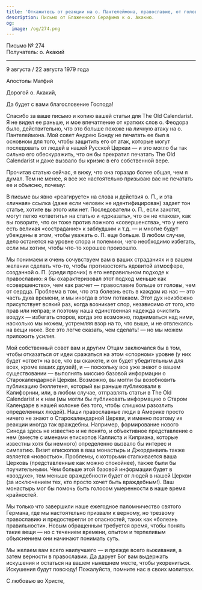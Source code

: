 ```yaml
---
title: 'Откажитесь от реакции на о. Пантелеймона, православие, от головы, а не от сердца'
description: Письмо от Блаженного Серафима к о. Акакию.
og:
  image: /og/274.png
---
```


<div style={{textAlign:'right', fontFamily:'monospace'}}>Письмо № 274</div>
<div style={{textAlign:'left', fontFamily:'monospace'}}>Получатель: о. Акакий</div>

---

9 августа / 22 августа 1979 года

Апостолы Матфий

Дорогой о. Акакий,

Да будет с вами благословение Господа!

Спасибо за ваше письмо и копию вашей статьи для The Old Calendarist. Я не видел ее раньше, и мое впечатление от кратких слов о. Феодора было, действительно, что это больше похоже на личную атаку на о. Пантелеймона. Мой совет Андрею Бонду не печатать ее был в основном для того, чтобы защитить его от атак, которые могут последовать от людей в нашей Русской Церкви — и это могло бы так сильно его обескуражить, что он бы прекратил печатать The Old Calendarist и даже вызвало бы кризис в его собственной вере.

Прочитав статью сейчас, я вижу, что она гораздо более общая, чем я думал. Тем не менее, я все же настоятельно призываю вас не печатать ее и объясню, почему:

В письме вы явно «реагируете» на слова и действия о. П., и эта «личная» ссылка (даже если человек не идентифицирован) задает тон статье, хотите вы этого или нет. Последователи о. П., если захотят, могут легко «ответить» на статью и «доказать», что он не «таков», как вы говорите, что он тоже против ложного «совершенства», что у него есть великая «сострадание» к заблудшим и т.д. — и многие будут убеждены в этом, чтобы уважать о. П. еще больше. В любом случае, дело останется на уровне спора и полемики, чего необходимо избегать, если мы хотим, чтобы что-то хорошее произошло.

Мы понимаем и очень сочувствуем вам в ваших страданиях и в вашем желании сделать что-то, чтобы противостоять ядовитой атмосфере, созданной о. П. (среди прочих) в его неправильном подходе к православию: я бы охарактеризовал этот подход меньше как «совершенство», чем как расчет — православие больше от головы, чем от сердца. Проблема в том, что эта болезнь есть в каждом из нас — это часть духа времени, и мы иногда в этом потакаем. Этот дух неизбежно присутствует всякий раз, когда возникает спор, независимо от того, кто прав или неправ; и поэтому наша единственная надежда очистить воздух — избегать споров, когда это возможно, подниматься над ними, насколько мы можем, устремляя взор на то, что выше, и не отвлекаясь на вещи ниже. Все это легче сказать, чем сделать! — но мы можем приложить усилия.

Мой собственный совет вам и другим Отцам заключался бы в том, чтобы отказаться от идеи сражаться на этом «спорном» уровне (у них будет «ответ» на все, что вы скажете, и он будет убедительным для всех, кроме ваших друзей), и — поскольку все уже знают о вашем существовании — выполнять миссию базовой информации о Старокалендарной Церкви. Возможно, вы могли бы возобновить публикацию бюллетеня, который вы раньше публиковали в Калифорнии, или, в любом случае, отправлять статьи в The Old Calendarist и к нам (мы могли бы публиковать информацию о Старом Календаре в нашей колонке без того, чтобы слишком разозлить определенных людей). Наши православные люди в Америке просто ничего не знают о Старокалендарной Церкви, и именно поэтому их реакции иногда так враждебны. Например, формирование нового Синода здесь не известно и не понято, и объективное представление о нем (вместе с именами епископов Каллиста и Киприана, которые известны хотя бы немного) определенно вызвало бы интерес и симпатию. Визит епископов в ваш монастырь и Джорданвиль также является «новостью». Проблемы, с которыми сталкивается ваша Церковь (представленные как можно спокойнее), также были бы поучительными. Чем больше этой базовой информации будет в «воздухе», тем меньше враждебности будет от людей в нашей Церкви (за исключением тех, кто просто хочет быть враждебным!). Ваш монастырь мог бы помочь быть голосом умеренности в наше время крайностей.

Мы только что завершили наше ежегодное паломничество святого Германа, где мы настоятельно призвали к верному, но трезвому православию и предостерегли от опасностей, таких как «болезнь правильности». Новым обращенным требуется время, чтобы понять такие вещи — но с течением времени, опытом и терпеливым объяснением они начинают понимать суть.

Мы желаем вам всего наилучшего — и прежде всего выживания, а затем верности в православии. Да дарует Бог вам выдержать искушения и остаться на вашем нынешнем месте, чтобы укорениться. Искушения будут повсюду! Пожалуйста, помните нас в своих молитвах.

С любовью во Христе,